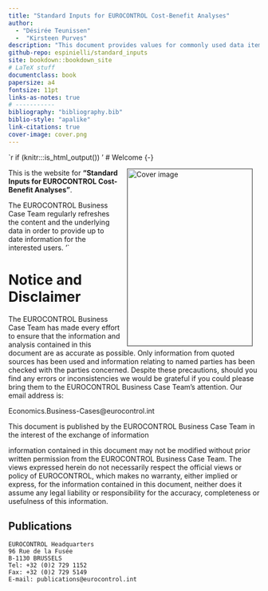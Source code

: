 ```yaml
---
title: "Standard Inputs for EUROCONTROL Cost-Benefit Analyses"
author:
  - "Désirée Teunissen"
  -  "Kirsteen Purves"
description: "This document provides values for commonly used data items in cost-benefit analyses, together with details of the sources and a discussion of the applicability and use of the values. The values have been compiled from publicly available documents. They are often average values and may not be appropriate in all circumstances."
github-repo: espinielli/standard_inputs
site: bookdown::bookdown_site
# LaTeX stuff
documentclass: book
papersize: a4
fontsize: 11pt
links-as-notes: true
# -----------
bibliography: "bibliography.bib"
biblio-style: "apalike"
link-citations: true
cover-image: cover.png
---
```


`r if (knitr:::is_html_output()) '
# Welcome {-}

<a href="http://www.eurocontrol.int"><img src="cover.png" width="250" height="354" alt="Cover image" align="right" style="margin: 0 1em 0 1em; border: 1px solid #555" /></a>

This is the website for __"Standard Inputs for EUROCONTROL Cost-Benefit Analyses"__.


The EUROCONTROL Business Case Team regularly refreshes the content and the underlying data
in order to provide up to date information for the interested users.
'`

# Notice and Disclaimer {-}

The EUROCONTROL Business Case Team has made every effort to ensure that the information and analysis
contained in this document are as accurate as possible. Only information from quoted sources has been used
and information relating to named parties has been checked with the parties concerned. Despite these
precautions, should you find any errors or inconsistencies we would be grateful if you could please bring them to
the EUROCONTROL Business Case Team’s attention. Our email address is:

Economics.Business-Cases@eurocontrol.int

This document is published by the EUROCONTROL Business Case Team in the interest of the exchange of
information

information contained in this document may not be modified without prior written permission from the
EUROCONTROL Business Case Team.
The views expressed herein do not necessarily respect the official views or policy of EUROCONTROL, which
makes no warranty, either implied or express, for the information contained in this document, neither does it
assume any legal liability or responsibility for the accuracy, completeness or usefulness of this information.




## Publications {-}

    EUROCONTROL Headquarters
    96 Rue de la Fusée
    B-1130 BRUSSELS
    Tel: +32 (0)2 729 1152
    Fax: +32 (0)2 729 5149
    E-mail: publications@eurocontrol.int